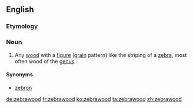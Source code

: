 ==English==
===Etymology===
{{compound|zebra|wood}}
===Noun===
{{en-noun|~}}
{{wikipedia}}

# Any [[wood]] with a [[figure]] ([[grain]] pattern) like the striping of a [[zebra]], most often wood of the [[genus]] {{taxlink|Microberlinia|genus|noshow=1}}.

====Synonyms====
*[[zebron]]

[[de:zebrawood]]
[[fr:zebrawood]]
[[ko:zebrawood]]
[[ta:zebrawood]]
[[zh:zebrawood]]